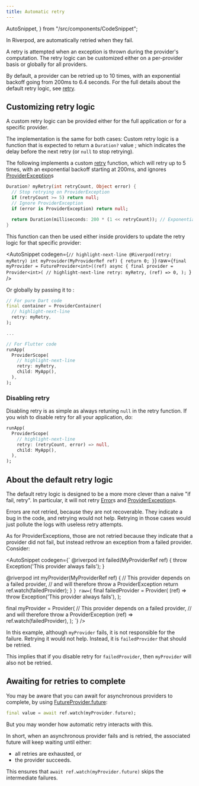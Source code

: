 ```yaml
---
title: Automatic retry
---
```

  AutoSnippet,
} from "/src/components/CodeSnippet";

In Riverpod, <Link documentID="concepts2/providers"/> are automatically retried when they fail.

A retry is attempted when an exception is thrown during the provider's computation.
The retry logic can be customized either on a per-provider basis or globally for all providers.

By default, a provider can be retried up to 10 times, with an exponential backoff 
going from 200ms to 6.4 seconds.
For the full details about the default retry logic, see [retry].

## Customizing retry logic

A custom retry logic can be provided either for the full application or for a specific provider.

The implementation is the same for both cases: Custom retry logic is a function that is expected
to return a `Duration?` value ; which indicates the delay before the next retry (or `null` to stop retrying).

The following implements a custom [retry] function, which
will retry up to 5 times, with an exponential backoff starting at 200ms, and ignores
[ProviderException]s

```dart
Duration? myRetry(int retryCount, Object error) {
  // Stop retrying on ProviderException
  if (retryCount >= 5) return null;
  // Ignore ProviderException
  if (error is ProviderException) return null;

  return Duration(milliseconds: 200 * (1 << retryCount)); // Exponential backoff
}
```

This function can then be used either inside providers to update the retry logic
for that specific provider:

<AutoSnippet
  codegen={`
  // highlight-next-line
  @Riverpod(retry: myRetry)
  int myProvider(MyProviderRef ref) {
    return 0;
  }
  `}
  raw={`final myProvider = FutureProvider<int>((ref) async {
  final provider = Provider<int>(
    // highlight-next-line
    retry: myRetry,
    (ref) => 0,
  );
  `}
/>

Or globally by passing it to <Link documentID="concepts2/containers" />:

```dart
// For pure Dart code
final container = ProviderContainer(
  // highlight-next-line
  retry: myRetry,
);

...

// For Flutter code
runApp(
  ProviderScope(
    // highlight-next-line
    retry: myRetry,
    child: MyApp(),
  ),
);
```

### Disabling retry

Disabling retry is as simple as always retuning `null` in the retry function.
If you wish to disable retry for all your application, do:

```dart
runApp(
  ProviderScope(
    // highlight-next-line
    retry: (retryCount, error) => null,
    child: MyApp(),
  ),
);
```

## About the default retry logic

The default retry logic is designed to be a more more clever than a naive "if fail, retry".
In particular, it will not retry [Error]s and [ProviderException]s.

Errors are not retried, because they are not recoverable. They indicate a bug in the code, and retrying
would not help. Retrying in those cases would just pollute the logs with useless retry attempts.

As for ProviderExceptions, those are not retried because they indicate
that a provider did not fail, but instead rethrow an exception from a failed provider. Consider:

<AutoSnippet
  codegen={`
  @riverpod
  int failed(MyProviderRef ref) {
    throw Exception('This provider always fails');
  }
  
  @riverpod
  int myProvider(MyProviderRef ref) {
    // This provider depends on a failed provider,
    // and will therefore throw a ProviderException
    return ref.watch(failedProvider);
  }
  `}
  raw={`
  final failedProvider = Provider<int>(
    (ref) => throw Exception('This provider always fails'),
  );
  
  final myProvider = Provider<int>(
    // This provider depends on a failed provider,
    // and will therefore throw a ProviderException
    (ref) => ref.watch(failedProvider),
  );
  `}
/>

In this example, although `myProvider` fails, it is not responsible for the failure.
Retrying it would not help. Instead, it is `failedProvider` that should be retried.

This implies that if you disable retry for `failedProvider`, then `myProvider` will also not be retried.

## Awaiting for retries to complete

You may be aware that you can await for asynchronous providers to complete, by using [FutureProvider.future]:

```dart
final value = await ref.watch(myProvider.future);
```

But you may wonder how automatic retry interacts with this.

In short, when an asynchronous provider fails and is retried, the associated future
will keep waiting until either:
- all retries are exhausted, or
- the provider succeeds.

This ensures that `await ref.watch(myProvider.future)` skips the intermediate failures.

[retry]: https://pub.dev/documentation/hooks_riverpod/3.0.0-dev.15/hooks_riverpod/ProviderContainer/retry.html
[ProviderException]: https://pub.dev/documentation/hooks_riverpod/3.0.0-dev.15/hooks_riverpod/ProviderException-class.html
[Error]: https://api.dart.dev/stable/2.19.6/dart-core/Error-class.html
[FutureProvider.future]: https://pub.dev/documentation/hooks_riverpod/3.0.0-dev.15/hooks_riverpod/FutureProvider/future.html